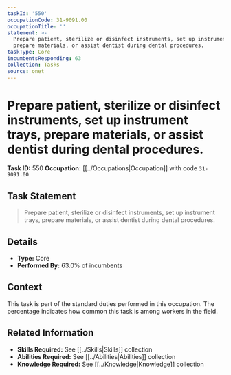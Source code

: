 ```yaml
---
taskId: '550'
occupationCode: 31-9091.00
occupationTitle: ''
statement: >-
  Prepare patient, sterilize or disinfect instruments, set up instrument trays,
  prepare materials, or assist dentist during dental procedures.
taskType: Core
incumbentsResponding: 63
collection: Tasks
source: onet
---
```

# Prepare patient, sterilize or disinfect instruments, set up instrument trays, prepare materials, or assist dentist during dental procedures.

**Task ID:** 550
**Occupation:** [[../Occupations|Occupation]] with code `31-9091.00`

## Task Statement

> Prepare patient, sterilize or disinfect instruments, set up instrument trays, prepare materials, or assist dentist during dental procedures.

## Details

- **Type:** Core
- **Performed By:** 63.0% of incumbents

## Context

This task is part of the standard duties performed in this occupation. The percentage indicates how common this task is among workers in the field.

## Related Information

- **Skills Required:** See [[../Skills|Skills]] collection
- **Abilities Required:** See [[../Abilities|Abilities]] collection
- **Knowledge Required:** See [[../Knowledge|Knowledge]] collection
